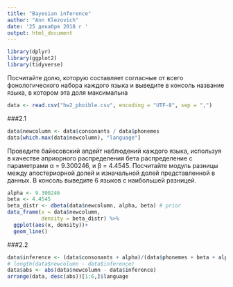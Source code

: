 ---
title: "Bayesian inference"
author: "Ann Klezovich"
date: '25 декабря 2018 г '
output: html_document
---
```{r}
library(dplyr)
library(ggplot2)
library(tidyverse)
```

Посчитайте долю, которую составляет согласные от всего фонологического набора каждого языка и выведите в консоль название языка, в котором эта доля максимальна

```{r}
data <- read.csv("hw2_phoible.csv", encoding = "UTF-8", sep = ",")
```

###2.1
```{r}
data$newcolumn <- data$consonants / data$phonemes
data[which.max(data$newcolumn), "language"]
```
Проведите байесовский апдейт наблюдений каждого языка, используя в качестве априорного распределения бета распределение с параметрами α = 9.300246, и β = 4.4545. Посчитайте модуль разницы между апостериорной долей и изначальной долей представленной в данных. В консоль выведите 6 языков с наибольшей разницей.

```{r}
alpha <- 9.300246
beta <- 4.4545
beta_distr <- dbeta(data$newcolumn, alpha, beta) # prior
data_frame(x = data$newcolumn,
           density = beta_distr) %>% 
  ggplot(aes(x, density))+
  geom_line()
```

###2.2
```{r}
data$inference <- (data$consonants + alpha)/(data$phonemes + beta + alpha)
# length(data$newcolumn - data$inference)
data$abs <- abs(data$newcolumn - data$inference)
arrange(data, desc(abs))[1:6,]$language
```
